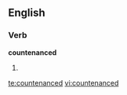 
==English==

===Verb===
'''countenanced'''

# {{past of|[[countenance]]}}

[[te:countenanced]]
[[vi:countenanced]]